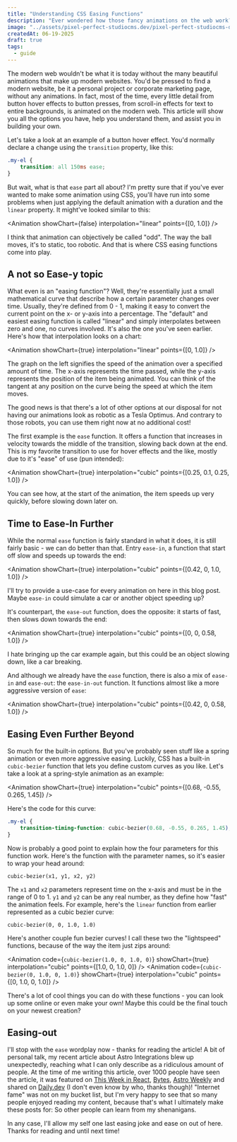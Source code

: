 ---
title: "Understanding CSS Easing Functions"
description: "Ever wondered how those fancy animations on the web work?"
image: "../assets/pixel-perfect-studiocms.dev/pixel-perfect-studiocms-dev.png"
createdAt: 06-19-2025
draft: true
tags:
  - guide
---
The modern web wouldn't be what it is today without the many beautiful animations that make up modern websites. You'd be pressed to find a modern website, be it a personal project or corporate marketing page, without any animations. In fact, most of the time, every little detail from button hover effects to button presses, from scroll-in effects for text to entire backgrounds, is animated on the modern web. This article will show you all the options you have, help you understand them, and assist you in building your own.

Let's take a look at an example of a button hover effect. You'd normally declare a change using the `transition` property, like this:

```css
.my-el {
	transition: all 150ms ease;
}
```

But wait, what is that `ease` part all about? I'm pretty sure that if you've ever wanted to make some animation using CSS, you'll have run into some problems when just applying the default animation with a duration and the `linear` property. It might've looked similar to this:



<Animation showChart={false} interpolation="linear" points={[0, 1.0]} />

I think that animation can objectively be called "odd". The way the ball moves, it's to static, too robotic. And that is where CSS easing functions come into play.

## A not so Ease-y topic
What even is an "easing function"? Well, they're essentially just a small mathematical curve that describe how a certain parameter changes over time. Usually, they're defined from 0 - 1, making it easy to convert the current point on the x- or y-axis into a percentage. The "default" and easiest easing function is called "linear" and simply interpolates between zero and one, no curves involved. It's also the one you've seen earlier. Here's how that interpolation looks on a chart:

<Animation showChart={true} interpolation="linear" points={[0, 1.0]} />

The graph on the left signifies the speed of the animation over a specified amount of time. The x-axis represents the time passed, while the y-axis represents the position of the item being animated. You can think of the tangent at any position on the curve being the speed at which the item moves.

The good news is that there's a lot of other options at our disposal for not having our animations look as robotic as a Tesla Optimus. And contrary to those robots, you can use them right now at no additional cost!

The first example is the `ease` function. It offers a function that increases in velocity towards the middle of the transition, slowing back down at the end. This is my favorite transition to use for hover effects and the like, mostly due to it's "ease" of use (pun intended):

<Animation showChart={true} interpolation="cubic" points={[0.25, 0.1, 0.25, 1.0]} />

You can see how, at the start of the animation, the item speeds up very quickly, before slowing down later on.

## Time to Ease-In Further
While the normal `ease` function is fairly standard in what it does, it is still fairly basic - we can do better than that. Entry `ease-in`, a function that start off slow and speeds up towards the end:

<Animation showChart={true} interpolation="cubic" points={[0.42, 0, 1.0, 1.0]} />

I'll try to provide a use-case for every animation on here in this blog post. Maybe `ease-in` could simulate a car or another object speeding up? 

It's counterpart, the `ease-out` function, does the opposite: it starts of fast, then slows down towards the end:

<Animation showChart={true} interpolation="cubic" points={[0, 0, 0.58, 1.0]} />

I hate bringing up the car example again, but this could be an object slowing down, like a car breaking.

And although we already have the `ease` function, there is also a mix of `ease-in` and `ease-out`: the `ease-in-out` function. It functions almost like a more aggressive version of `ease`:

<Animation showChart={true} interpolation="cubic" points={[0.42, 0, 0.58, 1.0]} />

## Easing Even Further Beyond
So much for the built-in options. But you've probably seen stuff like a spring animation or even more aggressive easing. Luckily, CSS has a built-in `cubic-bezier` function that lets you define custom curves as you like. Let's take a look at a spring-style animation as an example:

<Animation showChart={true} interpolation="cubic" points={[0.68, -0.55, 0.265, 1.45]} />

Here's the code for this curve:

```css
.my-el {
	transition-timing-function: cubic-bezier(0.68, -0.55, 0.265, 1.45);
}
```

Now is probably a good point to explain how the four parameters for this function work. Here's the function with the parameter names, so it's easier to wrap your head around:

```
cubic-bezier(x1, y1, x2, y2)
```

The `x1` and `x2` parameters represent time on the x-axis and must be in the range of 0 to 1. `y1` and `y2` can be any real number, as they define how "fast" the animation feels. For example, here's the `linear` function from earlier represented as a cubic bezier curve:

```
cubic-bezier(0, 0, 1.0, 1.0)
```

Here's another couple fun bezier curves! I call these two the "lightspeed" functions, because of the way the item just zips around:

<Animation code={`cubic-bezier(1.0, 0, 1.0, 0)`} showChart={true} interpolation="cubic" points={[1.0, 0, 1.0, 0]} />
<Animation code={`cubic-bezier(0, 1.0, 0, 1.0)`} showChart={true} interpolation="cubic" points={[0, 1.0, 0, 1.0]} />

There's a lot of cool things you can do with these functions - you can look up some online or even make your own! Maybe this could be the final touch on your newest creation?

## Easing-out
I'll stop with the `ease` wordplay now - thanks for reading the article! A bit of personal talk, my recent article about Astro Integrations blew up unexpectedly, reaching what I can only describe as a ridiculous amount of people. At the time of me writing this article, over 1000 people have seen the article, it was featured on [This Week in React](https://thisweekinreact.com/), [Bytes](https://bytes.dev), [Astro Weekly](https://newsletter.astroweekly.dev/) and shared on [Daily.dev](https://daily.dev) (I don't even know by who, thanks though)! "Internet fame" was not on my bucket list, but I'm very happy to see that so many people enjoyed reading my content, because that's what I ultimately make these posts for: So other people can learn from my shenanigans.

In any case, I'll allow my self one last easing joke and ease on out of here. Thanks for reading and until next time!
